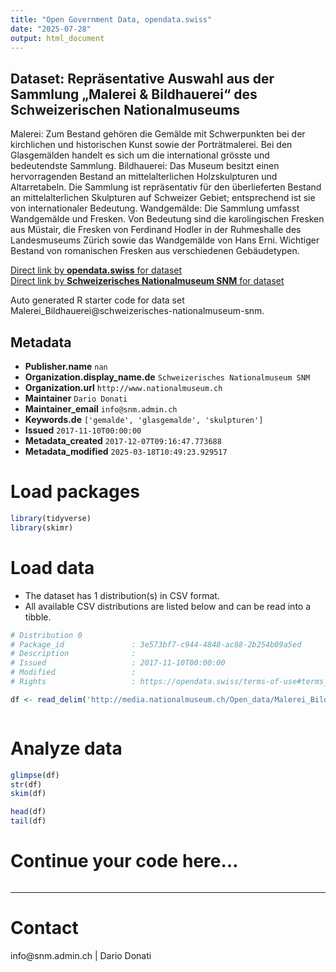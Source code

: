 ```yaml
---
title: "Open Government Data, opendata.swiss"
date: "2025-07-28"
output: html_document
---
```


## Dataset: Repräsentative Auswahl aus der Sammlung „Malerei & Bildhauerei“ des Schweizerischen Nationalmuseums

Malerei:
Zum Bestand gehören die Gemälde mit Schwerpunkten bei der kirchlichen und historischen Kunst sowie der Porträtmalerei. Bei den Glasgemälden handelt es sich um die international grösste und bedeutendste Sammlung.
Bildhauerei:
Das Museum besitzt einen hervorragenden Bestand an mittelalterlichen Holzskulpturen und Altarretabeln. Die Sammlung ist repräsentativ für den überlieferten Bestand an mittelalterlichen Skulpturen auf Schweizer Gebiet; entsprechend ist sie von internationaler Bedeutung.
Wandgemälde:
Die Sammlung umfasst Wandgemälde und Fresken. Von Bedeutung sind die karolingischen Fresken aus Müstair, die Fresken von Ferdinand Hodler in der Ruhmeshalle des Landesmuseums Zürich sowie das Wandgemälde von Hans Erni. Wichtiger Bestand von romanischen Fresken aus verschiedenen Gebäudetypen.

[Direct link by **opendata.swiss** for dataset](https://opendata.swiss/de/dataset/malerei_bildhauerei)<br>
[Direct link by **Schweizerisches Nationalmuseum SNM** for dataset](https://www.nationalmuseum.ch/sammlung_online/)

Auto generated R starter code for data set Malerei_Bildhauerei@schweizerisches-nationalmuseum-snm.

## Metadata

- **Publisher.name** `nan`
- **Organization.display_name.de** `Schweizerisches Nationalmuseum SNM`
- **Organization.url** `http://www.nationalmuseum.ch`
- **Maintainer** `Dario Donati`
- **Maintainer_email** `info@snm.admin.ch`
- **Keywords.de** `['gemalde', 'glasgemalde', 'skulpturen']`
- **Issued** `2017-11-10T00:00:00`
- **Metadata_created** `2017-12-07T09:16:47.773688`
- **Metadata_modified** `2025-03-18T10:49:23.929517`


# Load packages

```r

library(tidyverse)
library(skimr)

```

# Load data

-   The dataset has 1 distribution(s) in CSV format.
-   All available CSV distributions are listed below and can be read into a tibble.

```r

# Distribution 0
# Package_id               : 3e573bf7-c944-4848-ac88-2b254b09a5ed
# Description              : 
# Issued                   : 2017-11-10T00:00:00
# Modified                 : 
# Rights                   : https://opendata.swiss/terms-of-use#terms_by

df <- read_delim('http://media.nationalmuseum.ch/Open_data/Malerei_Bildhauerei.csv')



```

# Analyze data

```r

glimpse(df)
str(df)
skim(df)

head(df)
tail(df)

```

# Continue your code here...

```r

```

------------------------------------------------------------------------

# Contact

info@snm.admin.ch | Dario Donati
